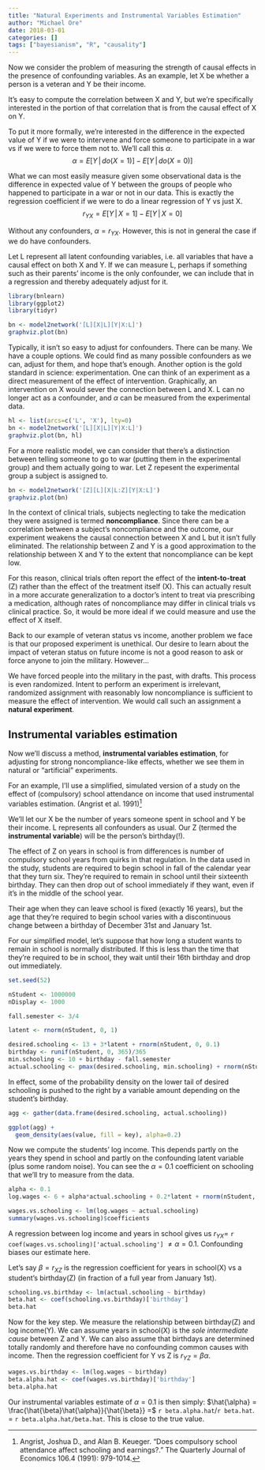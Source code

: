 ```yaml
---
title: "Natural Experiments and Instrumental Variables Estimation"
author: "Michael Ore"
date: 2018-03-01
categories: []
tags: ["bayesianism", "R", "causality"]
---
```


Now we consider the problem of measuring the strength of causal effects in the presence of confounding variables. As an example, let X be whether a person is a veteran and Y be their income.

It's easy to compute the correlation between X and Y, but we're specifically interested in the portion of that correlation that is from the causal effect of X on Y.

To put it more formally, we're interested in the difference in the expected value of Y if we were to intervene and force someone to participate in a war vs if we were to force them not to. We'll call this $\alpha$.
$$\alpha = E[Y\,|\,do(X=1)]-E[Y\,|\,do(X=0)]$$

What we can most easily measure given some observational data is the difference in expected value of Y between the groups of people who happened to participate in a war or not in our data. This is exactly the regression coefficient if we were to do a linear regression of Y vs just X.
$$r_{YX} = E[Y\,|\,X=1]-E[Y\,|\,X=0]$$

Without any confounders, $\alpha = r_{YX}$. However, this is not in general the case if we do have confounders.

Let L represent all latent confounding variables, i.e. all variables that have a causal effect on both X and Y. If we can measure L, perhaps if something such as their parents' income is the only confounder, we can include that in a regression and thereby adequately adjust for it.

```r
library(bnlearn)
library(ggplot2)
library(tidyr)
```

```r
bn <- model2network('[L][X|L][Y|X:L]')
graphviz.plot(bn)
```

Typically, it isn't so easy to adjust for confounders. There can be many. We have a couple options. We could find as many possible confounders as we can, adjust for them, and hope that's enough. Another option is the gold standard in science: experimentation. One can think of an experiment as a direct measurement of the effect of intervention. Graphically, an intervention on X would sever the connection between L and X. L can no longer act as a confounder, and $\alpha$ can be measured from the experimental data.

```r
hl <- list(arcs=c('L', 'X'), lty=0)
bn <- model2network('[L][X|L][Y|X:L]')
graphviz.plot(bn, hl)
```

For a more realistic model, we can consider that there's a distinction between telling someone to go to war (putting them in the experimental group) and them actually going to war. Let Z repesent the experimental group a subject is assigned to.

```r
bn <- model2network('[Z][L][X|L:Z][Y|X:L]')
graphviz.plot(bn)
```

In the context of clinical trials, subjects neglecting to take the medication they were assigned is termed **noncompliance**. Since there can be a correlation between a subject's noncompliance and the outcome, our experiment weakens the causal connection between X and L but it isn't fully eliminated. The relationship between Z and Y is a good approximation to the relationship between X and Y to the extent that noncompliance can be kept low.

For this reason, clinical trials often report the effect of the **intent-to-treat** (Z) rather than the effect of the treatment itself (X). This can actually result in a more accurate generalization to a doctor's intent to treat via prescribing a medication, although rates of noncompliance may differ in clinical trials vs clinical practice. So, it would be more ideal if we could measure and use the effect of X itself.

Back to our example of veteran status vs income, another problem we face is that our proposed experiment is unethical. Our desire to learn about the impact of veteran status on future income is not a good reason to ask or force anyone to join the military. However...

We have forced people into the military in the past, with drafts. This process is even randomized. Intent to perform an experiment is irrelevant, randomized assignment with reasonably low noncompliance is sufficient to measure the effect of intervention. We would call such an assignment a **natural experiment**.

## Instrumental variables estimation

Now we'll discuss a method, **instrumental variables estimation**, for adjusting for strong noncompliance-like effects, whether we see them in natural or "artificial" experiments.

For an example, I'll use a simplified, simulated version of a study on the effect of (compulsory) school attendance on income that used instrumental variables estimation. (Angrist et al. 1991)^[Angrist, Joshua D., and Alan B. Keueger. "Does compulsory school attendance affect schooling and earnings?." The Quarterly Journal of Economics 106.4 (1991): 979-1014.]

We'll let our X be the number of years someone spent in school and Y be their income. L represents all confounders as usual. Our Z (termed the **instrumental variable**) will be the person's birthday(!).

The effect of Z on years in school is from differences is number of compulsory school years from quirks in that regulation. In the data used in the study, students are required to begin school in fall of the calendar year that they turn six. They're required to remain in school until their sixteenth birthday. They can then drop out of school immediately if they want, even if it's in the middle of the school year.

Their age when they can leave school is fixed (exactly 16 years), but the age that they're required to begin school varies with a discontinuous change between a birthday of December 31st and January 1st.

For our simplified model, let's suppose that how long a student wants to remain in school is normally distributed. If this is less than the time that they're required to be in school, they wait until their 16th birthday and drop out immediately.

```r
set.seed(52)

nStudent <- 1000000
nDisplay <- 1000

fall.semester <- 3/4

latent <- rnorm(nStudent, 0, 1)

desired.schooling <- 13 + 3*latent + rnorm(nStudent, 0, 0.1)
birthday <- runif(nStudent, 0, 365)/365
min.schooling <- 10 + birthday - fall.semester
actual.schooling <- pmax(desired.schooling, min.schooling) + rnorm(nStudent, 0, 0.2)
```

In effect, some of the probability density on the lower tail of desired schooling is pushed to the right by a variable amount depending on the student's birthday.

```r
agg <- gather(data.frame(desired.schooling, actual.schooling))

ggplot(agg) +
  geom_density(aes(value, fill = key), alpha=0.2)
```

Now we compute the students' log income. This depends partly on the years they spend in school and partly on the confounding latent variable (plus some random noise). You can see the $\alpha = 0.1$ coefficient on schooling that we'll try to measure from the data.

```r
alpha <- 0.1
log.wages <- 6 + alpha*actual.schooling + 0.2*latent + rnorm(nStudent, 0, 0.1)
```

```r
wages.vs.schooling <- lm(log.wages ~ actual.schooling)
summary(wages.vs.schooling)$coefficients
```

A regression between log income and years in school gives us $r_{YX} =$ `r coef(wages.vs.schooling)['actual.schooling']` $\neq \alpha = 0.1$. Confounding biases our estimate here.

Let's say $\beta = r_{XZ}$ is the regression coefficient for years in school(X) vs a student's birthday(Z) (in fraction of a full year from January 1st).

```r
schooling.vs.birthday <- lm(actual.schooling ~ birthday)
beta.hat <- coef(schooling.vs.birthday)['birthday']
beta.hat
```

Now for the key step. We measure the relationship between birthday(Z) and log income(Y). We can assume years in school(X) is the *sole intermediate cause* between Z and Y. We can also assume that birthdays are determined totally randomly and therefore have no confounding common causes with income. Then the regression coefficient for Y vs Z is $r_{YZ} = \beta\alpha$.

```r
wages.vs.birthday <- lm(log.wages ~ birthday)
beta.alpha.hat <- coef(wages.vs.birthday)['birthday']
beta.alpha.hat
```

Our instrumental variables estimate of $\alpha = 0.1$ is then simply: $\hat{\alpha} = \frac{\hat{\beta}\hat{\alpha}}{\hat{\beta}} =$ `r beta.alpha.hat`/`r beta.hat`. $=$ `r beta.alpha.hat/beta.hat`. This is close to the true value.
